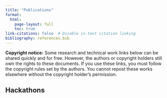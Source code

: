 ```yaml
---
title: "Publications"
format:
  html:
    page-layout: full
    toc: true
link-citations: false  # Disable in-text citation linking
bibliography: references.bib
---
```


**Copyright notice:** Some research and technical work links below can be shared quickly and for free. However, the authors or copyright holders still own the rights to these documents. If you use these links, you must follow the copyright rules set by the authors. You cannot repost these works elsewhere without the copyright holder's permission.

## Hackathons

<!-- Hide in-text citations -->
<span style="display: none">[@ali2021; @columbiauniversitylife2017]</span>

::: {#refs}
:::
